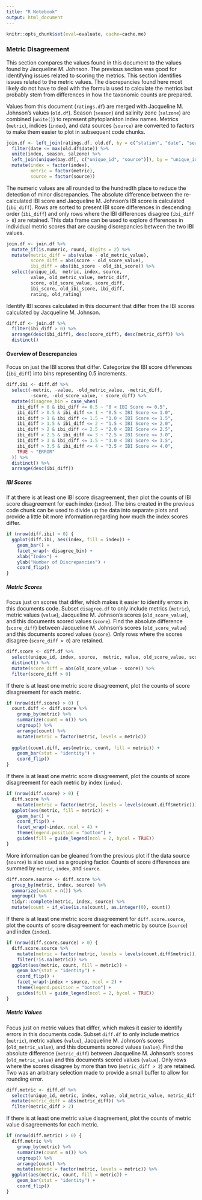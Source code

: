 ```yaml
---
title: "R Notebook"
output: html_document
---
```


```r
knitr::opts_chunk$set(eval=evaluate, cache=cache.me)
```

### Metric Disagreement


This section compares the values found in this document to the values found by Jacqueline M. Johnson. The previous section was good for identifying issues related to scoring the metrics. This section identifies issues related to the metric values. The discrepancies found here most likely do not have to deal with the formula used to calculate the metrics but probably stem from differences in how the taxonomic counts are prepared.

Values from this document (`ratings.df`) are merged with Jacqueline M. Johnson's values (`old.df`).  Season (`season`) and salinity zone (`salzone`) are combined (`unite()`) to represent phytoplankton index names. Metrics (`metric`), indices (`index`), and data sources (`source`) are converted to factors to make them easier to plot in subsequent code chunks.
```r
join.df <- left_join(ratings.df, old.df, by = c("station", "date", "season", "salzone",  "metric")) %>% 
  filter(date <= max(old.df$date)) %>% 
  unite(index, season, salzone) %>% 
  left_join(unique(bay.df[, c("unique_id", "source")]), by = "unique_id") %>% 
  mutate(index = factor(index),
         metric = factor(metric),
         source = factor(source))
```

The numeric values are all rounded to the hundredth place to reduce the detection of minor discrepancies. The absolute difference between the re-calculated IBI score and Jacqueline M. Johnson's IBI score is calculated (`ibi_diff`). Rows are sorted to present IBI score differences in descending order (`ibi_diff`) and only rows where the IBI differences disagree (`ibi_diff > 0`) are retained. This data frame can be used to explore differences in individual metric scores that are causing discrepancies between the two IBI values.
```r
join.df <- join.df %>% 
  mutate_if(is.numeric, round, digits = 2) %>% 
  mutate(metric_diff = abs(value - old_metric_value),
         score_diff = abs(score - old_score_value),
         ibi_diff = abs(ibi_score - old_ibi_score)) %>% 
  select(unique_id,  metric, index, source,
         value, old_metric_value, metric_diff,
         score, old_score_value, score_diff,
         ibi_score, old_ibi_score, ibi_diff,
         rating, old_rating)
```

Identify IBI scores calculated in this document that differ from the IBI scores calculated by Jacqueline M. Johnson.
```r
diff.df <- join.df %>% 
  filter(ibi_diff > 0) %>% 
  arrange(desc(ibi_diff), desc(score_diff), desc(metric_diff)) %>% 
  distinct()
```

#### Overview of Descrepancies

Focus on just the IBI scores that differ. Categorize the IBI score differences (`ibi_diff`) into bins representing 0.5 increments.
```r
diff.ibi <- diff.df %>% 
  select(-metric, -value, -old_metric_value, -metric_diff,
         -score, -old_score_value, - score_diff) %>% 
  mutate(disagree_bin = case_when(
    ibi_diff > 0 & ibi_diff <= 0.5 ~ "0 < IBI Score <= 0.5",
    ibi_diff > 0.5 & ibi_diff <= 1 ~ "0.5 < IBI Score <= 1.0",
    ibi_diff > 1 & ibi_diff <= 1.5 ~ "1.0 < IBI Score <= 1.5",
    ibi_diff > 1.5 & ibi_diff <= 2 ~ "1.5 < IBI Score <= 2.0",
    ibi_diff > 2 & ibi_diff <= 2.5 ~ "2.0 < IBI Score <= 2.5",
    ibi_diff > 2.5 & ibi_diff <= 3 ~ "2.5 < IBI Score <= 3.0",
    ibi_diff > 3 & ibi_diff <= 3.5 ~ "3.0 < IBI Score <= 3.5",
    ibi_diff > 3.5 & ibi_diff <= 4 ~ "3.5 < IBI Score <= 4.0",
    TRUE ~ "ERROR"
  )) %>% 
  distinct() %>% 
  arrange(desc(ibi_diff))
```

##### IBI Scores

If at there is at least one IBI score disagreement, then plot the counts of IBI score disagreement for each index (`index`). The bins created in the previous code chunk can be used to divide up the data into separate plots and provide a little bit more information regarding how much the index scores differ.
```r
if (nrow(diff.ibi) > 0) {
  ggplot(diff.ibi, aes(index, fill = index)) +
    geom_bar() +
    facet_wrap(~ disagree_bin) + 
    xlab("Index") +
    ylab("Number of Discrepancies") +
    coord_flip() 
}
```

##### Metric Scores

Focus just on scores that differ, which makes it easier to identify errors in this documents code. Subset `disagree.df` to only include metrics (`metric`), metric values (`value`), Jacqueline M. Johnson's scores (`old_score_value`), and this documents scored values (`score`). Find the absolute difference (`score_diff`) between Jacqueline M. Johnson's scores (`old_score_value`) and this documents scored values (`score`). Only rows where the scores disagree (`score_diff > 0`) are retained.
```r
diff.score <- diff.df %>% 
  select(unique_id, index, source,  metric, value, old_score_value, score) %>% 
  distinct() %>% 
  mutate(score_diff = abs(old_score_value - score)) %>% 
  filter(score_diff > 0)
```

If there is at least one metric score disagreement, plot the counts of score disagreement for each metric.
```r
if (nrow(diff.score) > 0) {
  count.diff <- diff.score %>% 
    group_by(metric) %>% 
    summarize(count = n()) %>% 
    ungroup() %>% 
    arrange(count) %>% 
    mutate(metric = factor(metric, levels = metric))
  
  ggplot(count.diff, aes(metric, count, fill = metric)) +
    geom_bar(stat = "identity") +
    coord_flip()
}
```

If there is at least one metric score disagreement, plot the counts of score disagreement for each metric by index (`index`).
```r
if (nrow(diff.score) > 0) {
  diff.score %>% 
    mutate(metric = factor(metric, levels = levels(count.diff$metric))) %>% 
  ggplot(aes(metric, fill = metric)) +
    geom_bar() +
    coord_flip() +
    facet_wrap(~index, ncol = 4) +
    theme(legend.position = "bottom") +
    guides(fill = guide_legend(ncol = 2, bycol = TRUE))
}
```

More information can be gleaned from the previous plot if the data source (`source`) is also used as a grouping factor. Counts of score differences are summed by `metric`, `index`, and `source`.
```r
diff.score.source <- diff.score %>% 
  group_by(metric, index, source) %>% 
  summarize(count = n()) %>% 
  ungroup() %>% 
  tidyr::complete(metric, index, source) %>% 
  mutate(count = if_else(is.na(count), as.integer(0), count))
```

If there is at least one metric score disagreement for `diff.score.source`, plot the counts of score disagreement for each metric by source (`source`) and index (`index`).
```r
if (nrow(diff.score.source) > 0) {
  diff.score.source %>% 
    mutate(metric = factor(metric, levels = levels(count.diff$metric))) %>% 
    filter(!is.na(metric)) %>% 
  ggplot(aes(metric, count, fill = metric)) +
    geom_bar(stat = "identity") +
    coord_flip() +
    facet_wrap(~index + source, ncol = 2) +
    theme(legend.position = "bottom") +
    guides(fill = guide_legend(ncol = 2, bycol = TRUE))
}
```

##### Metric Values

Focus just on metric values that differ, which makes it easier to identify errors in this documents code. Subset `diff.df` to only include metrics (`metric`), metric values (`value`), Jacqueline M. Johnson's scores (`old_metric_value`), and this documents scored values (`value`). Find the absolute difference (`metric_diff`) between Jacqueline M. Johnson's scores (`old_metric_value`) and this documents scored values (`value`). Only rows where the scores disagree by more than two (`metric_diff > 2`) are retained. Two was an arbitrary selection made to provide a small buffer to allow for rounding error.
```r
diff.metric <- diff.df %>% 
  select(unique_id, metric, index, value, old_metric_value, metric_diff) %>% 
  mutate(metric_diff = abs(metric_diff)) %>% 
  filter(metric_diff > 2)
```

If there is at least one metric value disagreement, plot the counts of metric value disagreements for each metric.
```r
if (nrow(diff.metric) > 0) {
  diff.metric %>% 
    group_by(metric) %>% 
    summarize(count = n()) %>% 
    ungroup() %>% 
    arrange(count) %>% 
    mutate(metric = factor(metric, levels = metric)) %>% 
  ggplot(aes(metric, count, fill = metric)) +
    geom_bar(stat = "identity") +
    coord_flip()
}
```

